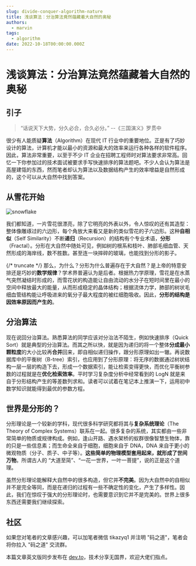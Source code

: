 ```yaml
---
slug: divide-conquer-algorithm-nature
title: 浅谈算法：分治算法竟然蕴藏着大自然的奥秘
authors:
  - marvin
tags:
  - algorithm
date: 2022-10-18T00:00:00.000Z
---
```



# 浅谈算法：分治算法竟然蕴藏着大自然的奥秘

## 引子

> “话说天下大势，分久必合，合久必分。” --《三国演义》罗贯中

很少有人能质疑**算法**（Algorithm）在现代 IT 行业中的重要地位。正是有了巧妙设计的算法，计算机才能以最小的资源和最大的效率来运行各种各样的软件程序。因此，算法非常重要，以至于不少 IT 企业在招聘工程师时对算法要求非常高。回忆一下你参加过的技术面试被要求手写快速排序的算法题吧。不少人会认为算法是高屋建瓴的东西，然而笔者却认为算法以及数据结构产生的效率增益是自然形成的，这个可以从大自然中找到答案。

## 从雪花开始

![snowflake](https://codao.crawlab.cn/images/2022-10-18-032607.jpg)

我们都知道，一片雪花很漂亮，除了它明亮的外表以外，令人惊叹的还有其造型：整体像雕琢过的六边形，每个角放大来看又是新的类似雪花的子六边形。这种**自相似**（Self Similarity）不断**递归**（Recursion）的结构有个专业术语，**分形**（Fractal）。分形在大自然中随处可见，例如树的根系和枝叶、肺部毛细血管、天然形成的海岸线，数不胜数。甚至连一块摔碎的玻璃，也能找到分形的影子。

{/* truncate */}
那么，为什么？分形为什么普遍存在于大自然？是上帝的特意安排还是巧妙的**数学规律**？学术界普遍认为是后者。根据热力学原理，雪花是在水蒸气突然凝结时形成的，而雪花状的构造能让自由流动的水分子在短时间里在最小的空间中释放最大的能量，从而形成稳定的晶体结构；根据流体力学，肺部的树状毛细血管结构能让呼吸进来的氧分子最大程度的被红细胞吸收。因此，**分形的结构是因效率原因而产生的**。

## 分治算法

现在说回分治算法。熟悉算法的同学应该对分治法不陌生，例如快速排序（Quick Sort）就是典型的分治算法。而其之所以快，就是因为递归的将一个整体**分成最小颗粒度**的大小比较再**合并**回来，即自相似递归操作，跟分形原理如出一辙。再说数据库中的平衡树（B-tree）索引，也应用到了分形原理：将无序的数据通过树状结构一层一层的构造下去，形成一个数据索引，能让检索变得更快，而优化平衡树参数的过程就是在**优化检索效率**。平时学习复杂度分析中经常看到的 LogN 就是来自于分形结构产生的等差数列求和。读者可以试着在笔记本上推演一下，运用初中数学知识就能得到最优的参数方程。

## 世界是分形的？

分形理论是一个较新的学科，现代很多科学研究都将其与**复杂系统理论**（The Theory of Complex Systems）联系在一起。很多复杂的系统，其实都由一些非常简单的物质或规律构成。例如，逢山开路、遇水架桥的蚁群很像智慧生物体，靠的只是一些信息素；而生命全来自于细胞，细胞来自于 DNA，DNA 来自于更小的微观物质（分子、质子、中子等）。**这些简单的物理模型套用起来，就形成了世间万物**。所谓古人的 “大道至简”、“一花一世界，一叶一菩提”，说的正是这个道理。

虽然分形理论能解释大自然中的很多构造，但它并**不完美**。因为大自然中的自相似并不是完全等同，而是在递归的过程有一些不确定性的变化，产生了多样性。因此，我们在惊叹于强大的分形理论时，也需要意识到它并不是完美的。世界上很多东西还需要我们继续探索。

## 社区

如果您对笔者的文章感兴趣，可以加笔者微信 tikazyq1 并注明 "码之道"，笔者会将你拉入 "码之道" 交流群。

本篇文章英文版同步发布在 [dev.to](https://dev.to/tikazyq/talking-algorithm-the-hidden-secret-of-nature-in-the-divide-and-conquer-algorithm-2d0o)，技术分享无国界，欢迎大佬们指点。